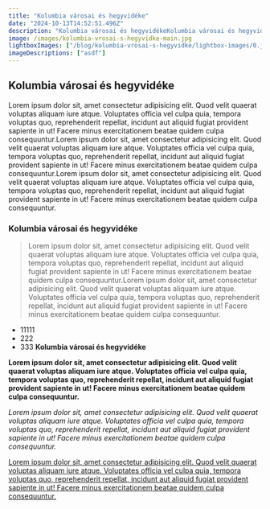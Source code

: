 ```yaml
---
title: "Kolumbia városai és hegyvidéke"
date: "2024-10-13T14:52:51.496Z"
description: "Kolumbia városai és hegyvidékeKolumbia városai és hegyvidékeKolumbia városai és hegyvidékeKolumbia városai és hegyvidékeKolumbia városai és hegyvidékeKolumbia városai és hegyvidéke"
image: /images/kolumbia-vrosai-s-hegyvidke-main.jpg
lightboxImages: ["/blog/kolumbia-vrosai-s-hegyvidke/lightbox-images/0.jpg"]
imageDescriptions: ["asdf"]
---
```


## Kolumbia városai és hegyvidéke

Lorem ipsum dolor sit, amet consectetur adipisicing elit. Quod velit quaerat voluptas aliquam iure atque. Voluptates officia vel culpa quia, tempora voluptas quo, reprehenderit repellat, incidunt aut aliquid fugiat provident sapiente in ut! Facere minus exercitationem beatae quidem culpa consequuntur.Lorem ipsum dolor sit, amet consectetur adipisicing elit. Quod velit quaerat voluptas aliquam iure atque. Voluptates officia vel culpa quia, tempora voluptas quo, reprehenderit repellat, incidunt aut aliquid fugiat provident sapiente in ut! Facere minus exercitationem beatae quidem culpa consequuntur.Lorem ipsum dolor sit, amet consectetur adipisicing elit. Quod velit quaerat voluptas aliquam iure atque. Voluptates officia vel culpa quia, tempora voluptas quo, reprehenderit repellat, incidunt aut aliquid fugiat provident sapiente in ut! Facere minus exercitationem beatae quidem culpa consequuntur.

### Kolumbia városai és hegyvidéke

> Lorem ipsum dolor sit, amet consectetur adipisicing elit. Quod velit quaerat voluptas aliquam iure atque. Voluptates officia vel culpa quia, tempora voluptas quo, reprehenderit repellat, incidunt aut aliquid fugiat provident sapiente in ut! Facere minus exercitationem beatae quidem culpa consequuntur.Lorem ipsum dolor sit, amet consectetur adipisicing elit. Quod velit quaerat voluptas aliquam iure atque. Voluptates officia vel culpa quia, tempora voluptas quo, reprehenderit repellat, incidunt aut aliquid fugiat provident sapiente in ut! Facere minus exercitationem beatae quidem culpa consequuntur.

- 11111
- 222
- 333
**Kolumbia városai és hegyvidéke**

**Lorem ipsum dolor sit, amet consectetur adipisicing elit. Quod velit quaerat voluptas aliquam iure atque. Voluptates officia vel culpa quia, tempora voluptas quo, reprehenderit repellat, incidunt aut aliquid fugiat provident sapiente in ut! Facere minus exercitationem beatae quidem culpa consequuntur.**

*Lorem ipsum dolor sit, amet consectetur adipisicing elit. Quod velit quaerat voluptas aliquam iure atque. Voluptates officia vel culpa quia, tempora voluptas quo, reprehenderit repellat, incidunt aut aliquid fugiat provident sapiente in ut! Facere minus exercitationem beatae quidem culpa consequuntur.*

<u>Lorem ipsum dolor sit, amet consectetur adipisicing elit. Quod velit quaerat voluptas aliquam iure atque. Voluptates officia vel culpa quia, tempora voluptas quo, reprehenderit repellat, incidunt aut aliquid fugiat provident sapiente in ut! Facere minus exercitationem beatae quidem culpa consequuntur.</u>
